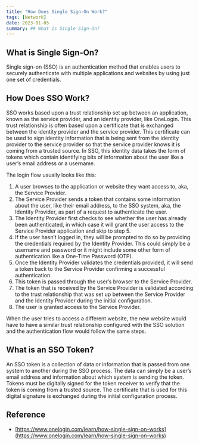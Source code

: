 ```yaml
---
title: "How Does Single Sign-On Work?"
tags: [Network]
date: 2023-01-05
summary: ## What is Single Sign-On?
---
```


## What is Single Sign-On?

Single sign-on (SSO) is an authentication method that enables users to securely authenticate with multiple applications and websites by using just one set of credentials.

## How Does SSO Work?

SSO works based upon a trust relationship set up between an application, known as the service provider, and an identity provider, like OneLogin. This trust relationship is often based upon a certificate that is exchanged between the identity provider and the service provider. This certificate can be used to sign identity information that is being sent from the identity provider to the service provider so that the service provider knows it is coming from a trusted source. In SSO, this identity data takes the form of tokens which contain identifying bits of information about the user like a user’s email address or a username.

The login flow usually looks like this:

1. A user browses to the application or website they want access to, aka, the Service Provider.
2. The Service Provider sends a token that contains some information about the user, like their email address, to the SSO system, aka, the Identity Provider, as part of a request to authenticate the user.
3. The Identity Provider first checks to see whether the user has already been authenticated, in which case it will grant the user access to the Service Provider application and skip to step 5.
4. If the user hasn’t logged in, they will be prompted to do so by providing the credentials required by the Identity Provider. This could simply be a username and password or it might include some other form of authentication like a One-Time Password (OTP).
5. Once the Identity Provider validates the credentials provided, it will send a token back to the Service Provider confirming a successful authentication.
6. This token is passed through the user’s browser to the Service Provider.
7. The token that is received by the Service Provider is validated according to the trust relationship that was set up between the Service Provider and the Identity Provider during the initial configuration.
8. The user is granted access to the Service Provider.

When the user tries to access a different website, the new website would have to have a similar trust relationship configured with the SSO solution and the authentication flow would follow the same steps.

## What is an SSO Token?

An SSO token is a collection of data or information that is passed from one system to another during the SSO process. The data can simply be a user’s email address and information about which system is sending the token. Tokens must be digitally signed for the token receiver to verify that the token is coming from a trusted source. The certificate that is used for this digital signature is exchanged during the initial configuration process.

## Reference

- [https://www.onelogin.com/learn/how-single-sign-on-works](https://www.onelogin.com/learn/how-single-sign-on-works)
